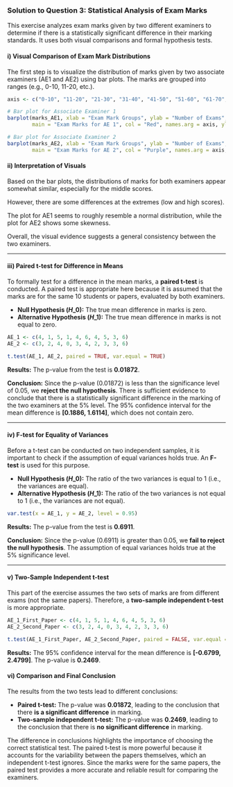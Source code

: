 ### Solution to Question 3: Statistical Analysis of Exam Marks

This exercise analyzes exam marks given by two different examiners to determine if there is a statistically significant difference in their marking standards. It uses both visual comparisons and formal hypothesis tests.

#### i) Visual Comparison of Exam Mark Distributions

The first step is to visualize the distribution of marks given by two associate examiners (AE1 and AE2) using bar plots. The marks are grouped into ranges (e.g., 0-10, 11-20, etc.).

```r
axis <- c("0-10", "11-20", "21-30", "31-40", "41-50", "51-60", "61-70", "71-80", "81-90", "91-100")

# Bar plot for Associate Examiner 1
barplot(marks_AE1, xlab = "Exam Mark Groups", ylab = "Number of Exams",
        main = "Exam Marks for AE 1", col = "Red", names.arg = axis, ylim = c(0, 40))

# Bar plot for Associate Examiner 2
barplot(marks_AE2, xlab = "Exam Mark Groups", ylab = "Number of Exams",
        main = "Exam Marks for AE 2", col = "Purple", names.arg = axis, ylim = c(0, 50))
```

#### ii) Interpretation of Visuals

Based on the bar plots, the distributions of marks for both examiners appear somewhat similar, especially for the middle scores. 

However, there are some differences at the extremes (low and high scores). 

The plot for AE1 seems to roughly resemble a normal distribution, while the plot for AE2 shows some skewness. 

Overall, the visual evidence suggests a general consistency between the two examiners.

-----

#### iii) Paired t-test for Difference in Means

To formally test for a difference in the mean marks, a **paired t-test** is conducted. A paired test is appropriate here because it is assumed that the marks are for the same 10 students or papers, evaluated by both examiners.

  * **Null Hypothesis ($H\_0$):** The true mean difference in marks is zero.
  * **Alternative Hypothesis ($H\_1$):** The true mean difference in marks is not equal to zero.

<!-- end list -->

```r
AE_1 <- c(4, 1, 5, 1, 4, 6, 4, 5, 3, 6)
AE_2 <- c(3, 2, 4, 0, 3, 4, 2, 3, 3, 6)

t.test(AE_1, AE_2, paired = TRUE, var.equal = TRUE)
```

**Results:** The p-value from the test is **0.01872**.

**Conclusion:** Since the p-value (0.01872) is less than the significance level of 0.05, we **reject the null hypothesis**. There is sufficient evidence to conclude that there is a statistically significant difference in the marking of the two examiners at the 5% level. The 95% confidence interval for the mean difference is **[0.1886, 1.6114]**, which does not contain zero.

-----

#### iv) F-test for Equality of Variances

Before a t-test can be conducted on two independent samples, it is important to check if the assumption of equal variances holds true. An **F-test** is used for this purpose.

  * **Null Hypothesis ($H\_0$):** The ratio of the two variances is equal to 1 (i.e., the variances are equal).
  * **Alternative Hypothesis ($H\_1$):** The ratio of the two variances is not equal to 1 (i.e., the variances are not equal).

<!-- end list -->

```r
var.test(x = AE_1, y = AE_2, level = 0.95)
```

**Results:** The p-value from the test is **0.6911**.

**Conclusion:** Since the p-value (0.6911) is greater than 0.05, we **fail to reject the null hypothesis**. The assumption of equal variances holds true at the 5% significance level.

-----

#### v) Two-Sample Independent t-test

This part of the exercise assumes the two sets of marks are from different exams (not the same papers). Therefore, a **two-sample independent t-test** is more appropriate.

```r
AE_1_First_Paper <- c(4, 1, 5, 1, 4, 6, 4, 5, 3, 6)
AE_2_Second_Paper <- c(3, 2, 4, 0, 3, 4, 2, 3, 3, 6)

t.test(AE_1_First_Paper, AE_2_Second_Paper, paired = FALSE, var.equal = TRUE)
```

**Results:** The 95% confidence interval for the mean difference is **[-0.6799, 2.4799]**. The p-value is **0.2469**.

#### vi) Comparison and Final Conclusion

The results from the two tests lead to different conclusions:

  * **Paired t-test:** The p-value was **0.01872**, leading to the conclusion that there **is a significant difference** in marking.
  * **Two-sample independent t-test:** The p-value was **0.2469**, leading to the conclusion that there is **no significant difference** in marking.

The difference in conclusions highlights the importance of choosing the correct statistical test. The paired t-test is more powerful because it accounts for the variability between the papers themselves, which an independent t-test ignores. Since the marks were for the same papers, the paired test provides a more accurate and reliable result for comparing the examiners.